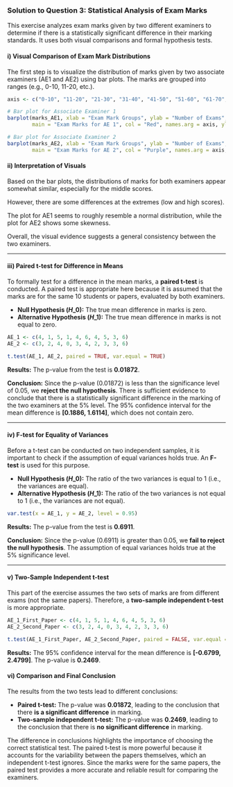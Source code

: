 ### Solution to Question 3: Statistical Analysis of Exam Marks

This exercise analyzes exam marks given by two different examiners to determine if there is a statistically significant difference in their marking standards. It uses both visual comparisons and formal hypothesis tests.

#### i) Visual Comparison of Exam Mark Distributions

The first step is to visualize the distribution of marks given by two associate examiners (AE1 and AE2) using bar plots. The marks are grouped into ranges (e.g., 0-10, 11-20, etc.).

```r
axis <- c("0-10", "11-20", "21-30", "31-40", "41-50", "51-60", "61-70", "71-80", "81-90", "91-100")

# Bar plot for Associate Examiner 1
barplot(marks_AE1, xlab = "Exam Mark Groups", ylab = "Number of Exams",
        main = "Exam Marks for AE 1", col = "Red", names.arg = axis, ylim = c(0, 40))

# Bar plot for Associate Examiner 2
barplot(marks_AE2, xlab = "Exam Mark Groups", ylab = "Number of Exams",
        main = "Exam Marks for AE 2", col = "Purple", names.arg = axis, ylim = c(0, 50))
```

#### ii) Interpretation of Visuals

Based on the bar plots, the distributions of marks for both examiners appear somewhat similar, especially for the middle scores. 

However, there are some differences at the extremes (low and high scores). 

The plot for AE1 seems to roughly resemble a normal distribution, while the plot for AE2 shows some skewness. 

Overall, the visual evidence suggests a general consistency between the two examiners.

-----

#### iii) Paired t-test for Difference in Means

To formally test for a difference in the mean marks, a **paired t-test** is conducted. A paired test is appropriate here because it is assumed that the marks are for the same 10 students or papers, evaluated by both examiners.

  * **Null Hypothesis ($H\_0$):** The true mean difference in marks is zero.
  * **Alternative Hypothesis ($H\_1$):** The true mean difference in marks is not equal to zero.

<!-- end list -->

```r
AE_1 <- c(4, 1, 5, 1, 4, 6, 4, 5, 3, 6)
AE_2 <- c(3, 2, 4, 0, 3, 4, 2, 3, 3, 6)

t.test(AE_1, AE_2, paired = TRUE, var.equal = TRUE)
```

**Results:** The p-value from the test is **0.01872**.

**Conclusion:** Since the p-value (0.01872) is less than the significance level of 0.05, we **reject the null hypothesis**. There is sufficient evidence to conclude that there is a statistically significant difference in the marking of the two examiners at the 5% level. The 95% confidence interval for the mean difference is **[0.1886, 1.6114]**, which does not contain zero.

-----

#### iv) F-test for Equality of Variances

Before a t-test can be conducted on two independent samples, it is important to check if the assumption of equal variances holds true. An **F-test** is used for this purpose.

  * **Null Hypothesis ($H\_0$):** The ratio of the two variances is equal to 1 (i.e., the variances are equal).
  * **Alternative Hypothesis ($H\_1$):** The ratio of the two variances is not equal to 1 (i.e., the variances are not equal).

<!-- end list -->

```r
var.test(x = AE_1, y = AE_2, level = 0.95)
```

**Results:** The p-value from the test is **0.6911**.

**Conclusion:** Since the p-value (0.6911) is greater than 0.05, we **fail to reject the null hypothesis**. The assumption of equal variances holds true at the 5% significance level.

-----

#### v) Two-Sample Independent t-test

This part of the exercise assumes the two sets of marks are from different exams (not the same papers). Therefore, a **two-sample independent t-test** is more appropriate.

```r
AE_1_First_Paper <- c(4, 1, 5, 1, 4, 6, 4, 5, 3, 6)
AE_2_Second_Paper <- c(3, 2, 4, 0, 3, 4, 2, 3, 3, 6)

t.test(AE_1_First_Paper, AE_2_Second_Paper, paired = FALSE, var.equal = TRUE)
```

**Results:** The 95% confidence interval for the mean difference is **[-0.6799, 2.4799]**. The p-value is **0.2469**.

#### vi) Comparison and Final Conclusion

The results from the two tests lead to different conclusions:

  * **Paired t-test:** The p-value was **0.01872**, leading to the conclusion that there **is a significant difference** in marking.
  * **Two-sample independent t-test:** The p-value was **0.2469**, leading to the conclusion that there is **no significant difference** in marking.

The difference in conclusions highlights the importance of choosing the correct statistical test. The paired t-test is more powerful because it accounts for the variability between the papers themselves, which an independent t-test ignores. Since the marks were for the same papers, the paired test provides a more accurate and reliable result for comparing the examiners.